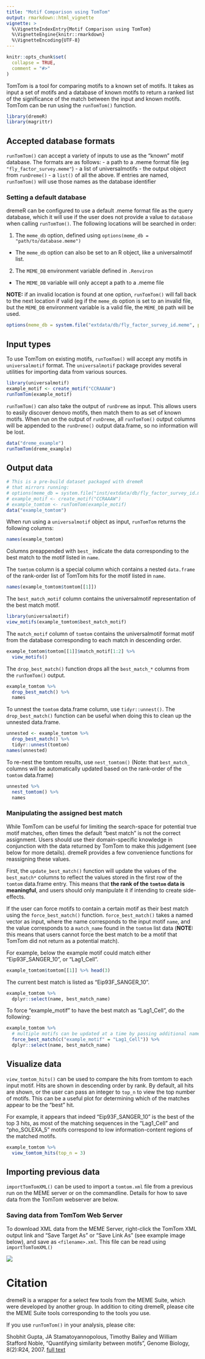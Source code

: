 ```yaml
---
title: "Motif Comparison using TomTom"
output: rmarkdown::html_vignette
vignette: >
  %\VignetteIndexEntry{Motif Comparison using TomTom}
  %\VignetteEngine{knitr::rmarkdown}
  %\VignetteEncoding{UTF-8}
---
```


```r
knitr::opts_chunk$set(
  collapse = TRUE,
  comment = "#>"
)
```

TomTom is a tool for comparing motifs to a known set of motifs. It takes as
input a set of motifs and a database of known motifs to return a ranked list of
the significance of the match between the input and known motifs. TomTom can be
run using the `runTomTom()` function.

```r
library(dremeR)
library(magrittr)
```

## Accepted database formats

`runTomTom()` can accept a variety of inputs to use as the "known" motif database. The formats are as follows:
 - a path to a .meme format file (eg `"fly_factor_survey.meme"`)
 - a list of universalmotifs
 - the output object from `runDreme()`
 - a `list()` of all the above. If entries are named, `runTomTom()` will use those names as the database identifier

### Setting a default database 

dremeR can be configured to use a default .meme format file as the query
database, which it will use if the user does not provide a value to `database`
when calling `runTomTom()`. The following locations will be searched in order:

1. The `meme_db` option, defined using `options(meme_db = "path/to/database.meme")`
 - The `meme_db` option can also be set to an R object, like a universalmotif list.
2. The `MEME_DB` environment variable defined in `.Renviron`
 - The `MEME_DB` variable will only accept a path to a .meme file

**NOTE:** if an invalid location is found at one option, `runTomTom()` will fall
back to the next location if valid (eg if the `meme_db` option is set to an
invalid file, but the `MEME_DB` environment variable is a valid file, the
`MEME_DB` path will be used.

```r
options(meme_db = system.file("extdata/db/fly_factor_survey_id.meme", package = "dremeR"))
```
 
 
## Input types

To use TomTom on existing motifs, `runTomTom()` will accept any motifs in
`universalmotif` format. The `universalmotif` package provides several utilities
for importing data from various sources.
```r
library(universalmotif)
example_motif <- create_motif("CCRAAAW")
runTomTom(example_motif)
```

`runTomTom()` can also take the output of `runDreme` as input. This allows users
to easily discover denovo motifs, then match them to as set of known motifs.
When run on the output of `runDreme`, all `runTomTom()` output columns will be
appended to the `runDreme()` output data.frame, so no information will be lost. 
```r
data("dreme_example")
runTomTom(dreme_example) 
```

## Output data
```r
# This is a pre-build dataset packaged with dremeR 
# that mirrors running:
# options(meme_db = system.file("inst/extdata/db/fly_factor_survey_id.meme", package = "dremeR"))
# example_motif <- create_motif("CCRAAAW")
# example_tomtom <- runTomTom(example_motif)
data("example_tomtom")
```

When run using a `universalmotif` object as input, `runTomTom` returns the following columns:
```r
names(example_tomtom)
```

Columns preappended with `best_` indicate the data corresponding to the best match to the motif listed in `name`.

The `tomtom` column is a special column which contains a nested `data.frame` of
the rank-order list of TomTom hits for the motif listed in `name`. 
```r
names(example_tomtom$tomtom[[1]])
```

The `best_match_motif` column contains the universalmotif representation of the best match motif.
```r
library(universalmotif)
view_motifs(example_tomtom$best_match_motif)
```

The `match_motif` column of `tomtom` contains the universalmotif format motif
from the database corresponding to each match in descending order.
```r
example_tomtom$tomtom[[1]]$match_motif[1:2] %>% 
  view_motifs()
```


The `drop_best_match()` function drops all the `best_match_*` columns from the `runTomTom()` output.
```r
example_tomtom %>% 
  drop_best_match() %>% 
  names
```

To unnest the `tomtom` data.frame column, use `tidyr::unnest()`. The
`drop_best_match()` function can be useful when doing this to clean up the
unnested data.frame.
```r
unnested <- example_tomtom %>% 
  drop_best_match() %>% 
  tidyr::unnest(tomtom) 
names(unnested)
```

To re-nest the tomtom results, use `nest_tomtom()` (Note: that `best_match_`
columns will be automatically updated based on the rank-order of the `tomtom`
data.frame)

```r
unnested %>% 
  nest_tomtom() %>% 
  names
```

### Manipulating the assigned best match

While TomTom can be useful for limiting the search-space for potential true
motif matches, often times the default "best match" is not the correct
assignment. Users should use their domain-specific knowledge in conjunction with
the data returned by TomTom to make this judgement (see below for more details).
dremeR provides a few convenience functions for reassigning these values.

First, the `update_best_match()` function will update the values of the
`best_match*` columns to reflect the values stored in the first row of the
`tomtom` data.frame entry. This means that **the rank of the `tomtom` data is
meaningful**, and users should only manipulate it if intending to create
side-effects.

If the user can force motifs to contain a certain motif as their best match
using the `force_best_match()` function. `force_best_match()` takes a named
vector as input, where the name corresponds to the input motif `name`, and the
value corresponds to a `match_name` found in the `tomtom` list data (**NOTE:**
this means that users cannot force the best match to be a motif that TomTom did
not return as a potential match).

For example, below the example motif could match either "Eip93F_SANGER_10", or "Lag1_Cell".
```r
example_tomtom$tomtom[[1]] %>% head(3)
```

The current best match is listed as "Eip93F_SANGER_10".
```r
example_tomtom %>% 
  dplyr::select(name, best_match_name)
```

To force "example_motif" to have the best match as "Lag1_Cell", do the following:
```r
example_tomtom %>% 
  # multiple motifs can be updated at a time by passing additional name-value pairs.
  force_best_match(c("example_motif" = "Lag1_Cell")) %>% 
  dplyr::select(name, best_match_name)
```

 
## Visualize data

`view_tomtom_hits()` can be used to compare the hits from tomtom to each input
motif. Hits are shown in descending order by rank. By default, all hits are
shown, or the user can pass an integer to `top_n` to view the top number of
motifs. This can be a useful plot for determining which of the matches appear to
be the "best" hit. 

For example, it appears that indeed "Eip93F_SANGER_10" is the best of the top 3
hits, as most of the matching sequences in the "Lag1_Cell" and "pho_SOLEXA_5"
motifs correspond to low information-content regions of the matched motifs.
```r
example_tomtom %>% 
  view_tomtom_hits(top_n = 3)
```

## Importing previous data

`importTomTomXML()` can be used to import a `tomtom.xml` file from a previous
run on the MEME server or on the commandline. Details for how to save data from
the TomTom webserver are below.

### Saving data from TomTom Web Server
To download XML data from the MEME Server, right-click the TomTom XML output link
and "Save Target As" or "Save Link As" (see example image below), and save as
`<filename>.xml`. This file can be read using `importTomTomXML()`

![](save_tomtom.png)

# Citation

dremeR is a wrapper for a select few tools from the MEME Suite, which were
developed by another group. In addition to citing dremeR, please cite the MEME
Suite tools corresponding to the tools you use.

If you use `runTomTom()` in your analysis, please cite:

Shobhit Gupta, JA Stamatoyannopolous, Timothy Bailey and William Stafford Noble, "Quantifying similarity between motifs", Genome Biology, 8(2):R24, 2007. [full text](http://genomebiology.com/2007/8/2/R24)

